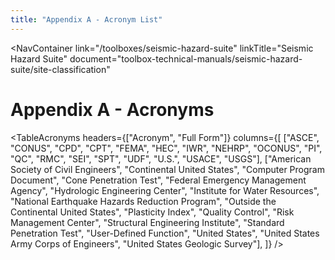 ```yaml
---
title: "Appendix A - Acronym List"
---
```



<NavContainer 
  link="/toolboxes/seismic-hazard-suite"
  linkTitle="Seismic Hazard Suite"
  document="toolbox-technical-manuals/seismic-hazard-suite/site-classification"
></NavContainer>

# Appendix A - Acronyms

<TableAcronyms 
  headers={["Acronym", "Full Form"]}
  columns={[
  ["ASCE", "CONUS", "CPD", "CPT", "FEMA", "HEC", "IWR", "NEHRP", "OCONUS", "PI", "QC", "RMC", "SEI", "SPT", "UDF", "U.S.", "USACE", "USGS"],
  ["American Society of Civil Engineers", "Continental United States", "Computer Program Document", "Cone Penetration Test",
  "Federal Emergency Management Agency", "Hydrologic Engineering Center", "Institute for Water Resources",
  "National Earthquake Hazards Reduction Program", "Outside the Continental United States", "Plasticity Index", "Quality Control",
  "Risk Management Center", "Structural Engineering Institute", "Standard Penetration Test", "User-Defined Function", "United States",
  "United States Army Corps of Engineers", "United States Geologic Survey"],
]}
/>

<CitationFootnote />
